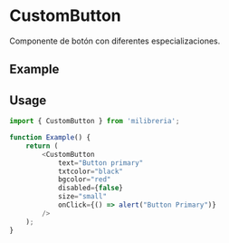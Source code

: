 
<Meta title="CustomButton" of={CustomButton} />

# CustomButton
Componente de botón con diferentes especializaciones.

## Example

<Canvas>
    <CustomButton.Primary />
</Canvas>

## Usage

```ts
import { CustomButton } from 'milibreria';

function Example() {
    return (
        <CustomButton
            text="Button primary"
            txtcolor="black"
            bgcolor="red"
            disabled={false}
            size="small"
            onClick={() => alert("Button Primary")}
        />
    );
}
